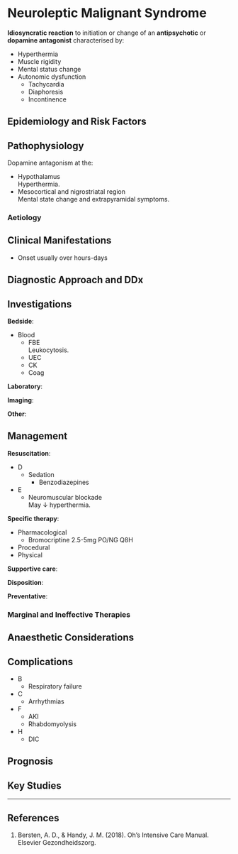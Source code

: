 # Neuroleptic Malignant Syndrome {#sec-nms}

**Idiosyncratic reaction** to initiation or change of an **antipsychotic** or **dopamine antagonist** characterised by:

* Hyperthermia
* Muscle rigidity
* Mental status change
* Autonomic dysfunction
	* Tachycardia
	* Diaphoresis
	* Incontinence


## Epidemiology and Risk Factors

## Pathophysiology

Dopamine antagonism at the:

* Hypothalamus\
Hyperthermia.
* Mesocortical and nigrostriatal region\
Mental state change and extrapyramidal symptoms.

### Aetiology

## Clinical Manifestations

* Onset usually over hours-days

## Diagnostic Approach and DDx

## Investigations

**Bedside**:

* Blood
	* FBE\
	Leukocytosis.
	* UEC
	* CK
	* Coag

**Laboratory**:

**Imaging**:

**Other**:

## Management

**Resuscitation**:

* D
	* Sedation
		* Benzodiazepines
* E
	* Neuromuscular blockade\
	May ↓ hyperthermia.


**Specific therapy**:

* Pharmacological
	* Bromocriptine 2.5-5mg PO/NG Q8H
* Procedural
* Physical

**Supportive care**:

**Disposition**:

**Preventative**:


### Marginal and Ineffective Therapies

## Anaesthetic Considerations

## Complications

* B
	* Respiratory failure
* C
	* Arrhythmias
* F
	* AKI
	* Rhabdomyolysis
* H
	* DIC


## Prognosis

## Key Studies


---

## References

1. Bersten, A. D., & Handy, J. M. (2018). Oh’s Intensive Care Manual. Elsevier Gezondheidszorg.